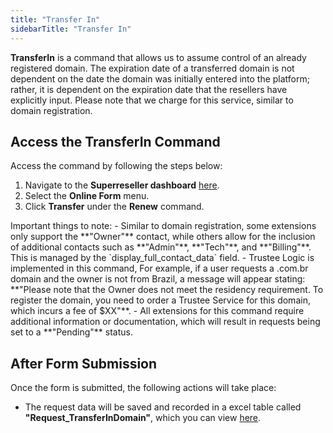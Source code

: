 ```yaml
---
title: "Transfer In"
sidebarTitle: "Transfer In"
---
```


**TransferIn** is a command that allows us to assume control of an already registered domain. The expiration date of a transferred domain is not dependent on the date the domain was initially entered into the platform; rather, it is dependent on the expiration date that the resellers have explicitly input.
<Note>Please note that we charge for this service, similar to domain registration.</Note>

## Access the TransferIn Command
Access the command by following the steps below:
1. Navigate to the **Superreseller dashboard** [here](https://superreseller-qa.nominus.host/).
2. Select the **Online Form** menu.
3. Click **Transfer** under the **Renew** command.

<Note>
Important things to note:
- Similar to domain registration, some extensions only support the **"Owner"** contact, while others allow for the inclusion of additional contacts such as **"Admin"**, **"Tech"**, and **"Billing"**. 
    This is managed by the `display_full_contact_data` field.
- Trustee Logic is implemented in this command,  For example, if a user requests a .com.br domain and the owner is not from Brazil, a message will appear stating: **"Please note that the Owner does not meet the residency requirement. To register the domain, you need to order a Trustee Service for this domain, which incurs a fee of $XX"**.
- All extensions for this command require additional information or documentation, which will result in requests being set to a **"Pending"** status.
</Note>

## After Form Submission
Once the form is submitted, the following actions will take place:
- The request data will be saved and recorded in a excel table called **"Request_TransferInDomain"**, which you can view [here](https://superreseller-qa.nominus.host/requests/domain).